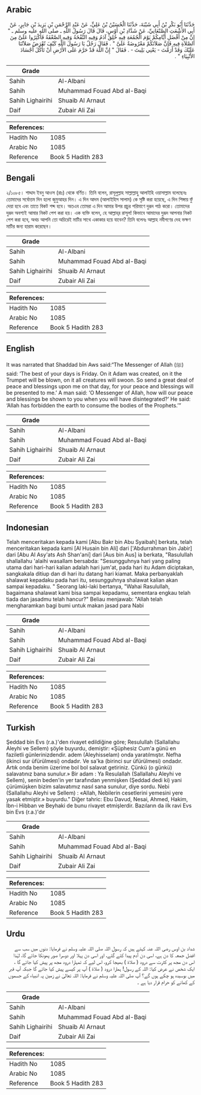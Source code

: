 ## Arabic


<div dir="rtl" lang="ar" style={{fontSize:'larger',backgroundColor:'#f8f9fa',padding:20}}>
حَدَّثَنَا أَبُو بَكْرِ بْنُ أَبِي شَيْبَةَ، حَدَّثَنَا الْحُسَيْنُ بْنُ عَلِيٍّ، عَنْ عَبْدِ الرَّحْمَنِ بْنِ يَزِيدَ بْنِ جَابِرٍ، عَنْ أَبِي الأَشْعَثِ الصَّنْعَانِيِّ، عَنْ شَدَّادِ بْنِ أَوْسٍ، قَالَ قَالَ رَسُولُ اللَّهِ ـ صلى الله عليه وسلم ـ ‏"‏ إِنَّ مِنْ أَفْضَلِ أَيَّامِكُمْ يَوْمَ الْجُمُعَةِ فِيهِ خُلِقَ آدَمُ وَفِيهِ النَّفْخَةُ وَفِيهِ الصَّعْقَةُ فَأَكْثِرُوا عَلَىَّ مِنَ الصَّلاَةِ فِيهِ فَإِنَّ صَلاَتَكُمْ مَعْرُوضَةٌ عَلَىَّ ‏"‏ ‏.‏ فَقَالَ رَجُلٌ يَا رَسُولَ اللَّهِ كَيْفَ تُعْرَضُ صَلاَتُنَا عَلَيْكَ وَقَدْ أَرَمْتَ - يَعْنِي بَلِيتَ - ‏.‏ فَقَالَ ‏"‏ إِنَّ اللَّهَ قَدْ حَرَّمَ عَلَى الأَرْضِ أَنْ تَأْكُلَ أَجْسَادَ الأَنْبِيَاءِ ‏"‏ ‏.‏
</div>
<div style={{backgroundColor:'#f8f9fa',padding:20, marginBottom: 10}}><table> <thead> <tr> <th>Grade</th> <th></th> </tr> </thead> <tbody> <tr><td>Sahih</td><td>Al-Albani</td></tr><tr><td>Sahih</td><td>Muhammad Fouad Abd al-Baqi</td></tr><tr><td>Sahih Lighairihi</td><td>Shuaib Al Arnaut</td></tr><tr><td>Daif</td><td>Zubair Ali Zai</td></tr></tbody></table><table> <thead> <tr> <th>References:</th> <th></th> </tr> </thead> <tbody><tr><td>Hadith No</td><td>1085</td></tr><tr><td>Arabic No</td><td>1085</td></tr><tr><td>Reference</td><td>Book 5 Hadith 283</td></tr></tbody></table></div>

## Bengali


<div dir="ltr" lang="bn" style={{fontSize:'larger',backgroundColor:'#f8f9fa',padding:20}}>
২/১০৮৫। শাদ্দাদ ইবনু আওস (রাঃ) থেকে বর্ণিত। তিনি বলেন, রাসূলুল্লাহ সাল্লাল্লাহু আলাইহি ওয়াসাল্লাম বলেছেনঃ তোমাদের সর্বোত্তম দিন হলো জুমুআহর দিন। এ দিন আদম (আলাইহিস সালাম) কে সৃষ্টি করা হয়েছে, এ দিন শিঙ্গায় ফুঁ দেয়া হবে এবং তাতে বিকট শব্দ হবে। অতএব তোমরা এ দিন আমার উপর প্রচুর পরিমাণে দুরূদ পাঠ করো। তোমাদের দুরূদ অবশ্যই আমার নিকট পেশ করা হয়। এক ব্যক্তি বলেন, হে আল্লাহ্‌র রাসূল! কিভাবে আমাদের দুরূদ আপনার নিকট পেশ করা হবে, অথচ আপনি তো অচিরেই মাটির সাথে একাকার হয়ে যাবেন? তিনি বলেনঃ আল্লাহ নবীগণের দেহ ভক্ষণ মাটির জন্য হারাম করেছেন।
</div>
<div style={{backgroundColor:'#f8f9fa',padding:20, marginBottom: 10}}><table> <thead> <tr> <th>Grade</th> <th></th> </tr> </thead> <tbody> <tr><td>Sahih</td><td>Al-Albani</td></tr><tr><td>Sahih</td><td>Muhammad Fouad Abd al-Baqi</td></tr><tr><td>Sahih Lighairihi</td><td>Shuaib Al Arnaut</td></tr><tr><td>Daif</td><td>Zubair Ali Zai</td></tr></tbody></table><table> <thead> <tr> <th>References:</th> <th></th> </tr> </thead> <tbody><tr><td>Hadith No</td><td>1085</td></tr><tr><td>Arabic No</td><td>1085</td></tr><tr><td>Reference</td><td>Book 5 Hadith 283</td></tr></tbody></table></div>

## English


<div dir="ltr" lang="en" style={{fontSize:'larger',backgroundColor:'#f8f9fa',padding:20}}>
It was narrated that Shaddad bin Aws said:“The Messenger of Allah (ﷺ) said: ‘The best of your days is Friday. On it Adam was created, on it the Trumpet will be blown, on it all creatures will swoon. So send a great deal of peace and blessings upon me on that day, for your peace and blessings will be presented to me.’ A man said: ‘O Messenger of Allah, how will our peace and blessings be shown to you when you will have disintegrated?’ He said: ‘Allah has forbidden the earth to consume the bodies of the Prophets.’”
</div>
<div style={{backgroundColor:'#f8f9fa',padding:20, marginBottom: 10}}><table> <thead> <tr> <th>Grade</th> <th></th> </tr> </thead> <tbody> <tr><td>Sahih</td><td>Al-Albani</td></tr><tr><td>Sahih</td><td>Muhammad Fouad Abd al-Baqi</td></tr><tr><td>Sahih Lighairihi</td><td>Shuaib Al Arnaut</td></tr><tr><td>Daif</td><td>Zubair Ali Zai</td></tr></tbody></table><table> <thead> <tr> <th>References:</th> <th></th> </tr> </thead> <tbody><tr><td>Hadith No</td><td>1085</td></tr><tr><td>Arabic No</td><td>1085</td></tr><tr><td>Reference</td><td>Book 5 Hadith 283</td></tr></tbody></table></div>

## Indonesian


<div dir="ltr" lang="id" style={{fontSize:'larger',backgroundColor:'#f8f9fa',padding:20}}>
Telah menceritakan kepada kami [Abu Bakr bin Abu Syaibah] berkata, telah menceritakan kepada kami [Al Husain bin Ali] dari ['Abdurrahman bin Jabir] dari [Abu Al Asy'ats Ash Shan'ani] dari [Aus bin Aus] ia berkata, "Rasulullah shallallahu 'alaihi wasallam bersabda: "Sesungguhnya hari yang paling utama dari hari-hari kalian adalah hari jum'at, pada hari itu Adam diciptakan, sangkakala ditiup dan di hari itu datang hari kiamat. Maka perbanyaklah shalawat kepadaku pada hari itu, sesungguhnya shalawat kalian akan sampai kepadaku. " Seorang laki-laki bertanya, "Wahai Rasulullah, bagaimana shalawat kami bisa sampai kepadamu, sementara engkau telah tiada dan jasadmu telah hancur?" Beliau menjawab: "Allah telah mengharamkan bagi bumi untuk makan jasad para Nabi
</div>
<div style={{backgroundColor:'#f8f9fa',padding:20, marginBottom: 10}}><table> <thead> <tr> <th>Grade</th> <th></th> </tr> </thead> <tbody> <tr><td>Sahih</td><td>Al-Albani</td></tr><tr><td>Sahih</td><td>Muhammad Fouad Abd al-Baqi</td></tr><tr><td>Sahih Lighairihi</td><td>Shuaib Al Arnaut</td></tr><tr><td>Daif</td><td>Zubair Ali Zai</td></tr></tbody></table><table> <thead> <tr> <th>References:</th> <th></th> </tr> </thead> <tbody><tr><td>Hadith No</td><td>1085</td></tr><tr><td>Arabic No</td><td>1085</td></tr><tr><td>Reference</td><td>Book 5 Hadith 283</td></tr></tbody></table></div>

## Turkish


<div dir="ltr" lang="tr" style={{fontSize:'larger',backgroundColor:'#f8f9fa',padding:20}}>
Şeddad bin Evs (r.a.)'den rivayet edildiğine göre; Resulullah (Sallallahu Aleyhi ve Sellem) şöyle buyurdu, demiştir: «Şüphesiz Cum'a günü en faziletli günlerinizdendir. adem (Aleyhisselam) onda yaratılmıştır. Nefha (ikinci sur üfürülmesi) ondadır. Ve sa'ka (birinci sur üfürülmesi) ondadır. Artık onda benim üzerime bol bol salavat getiriniz. Çünkü (o günkü) salavatınız bana sunulur.» Bir adam : Ya Resulallah (Sallallahu Aleyhi ve Sellem), senin beden'in yer tarafından yenmişken (Şeddad dedi ki) yani çürümüşken bizim salavatımız nasıl sana sunulur, diye sordu. Nebi (Sallallahu Aleyhi ve Sellem) : «Allah, Nebilerin cesetlerini yemesini yere yasak etmiştir.» buyurdu." Diğer tahric: Ebu Davud, Nesai, Ahmed, Hakim, İbn-i Hibban ve Beyhaki de bunu rivayet etmişlerdir. Bazıların da ilk ravi Evs bin Evs (r.a.)'dır
</div>
<div style={{backgroundColor:'#f8f9fa',padding:20, marginBottom: 10}}><table> <thead> <tr> <th>Grade</th> <th></th> </tr> </thead> <tbody> <tr><td>Sahih</td><td>Al-Albani</td></tr><tr><td>Sahih</td><td>Muhammad Fouad Abd al-Baqi</td></tr><tr><td>Sahih Lighairihi</td><td>Shuaib Al Arnaut</td></tr><tr><td>Daif</td><td>Zubair Ali Zai</td></tr></tbody></table><table> <thead> <tr> <th>References:</th> <th></th> </tr> </thead> <tbody><tr><td>Hadith No</td><td>1085</td></tr><tr><td>Arabic No</td><td>1085</td></tr><tr><td>Reference</td><td>Book 5 Hadith 283</td></tr></tbody></table></div>

## Urdu


<div dir="rtl" lang="ur" style={{fontSize:'larger',backgroundColor:'#f8f9fa',padding:20}}>
شداد بن اوس رضی اللہ عنہ کہتے ہیں کہ رسول اللہ صلی اللہ علیہ وسلم نے فرمایا: دنوں میں سب سے افضل جمعہ کا دن ہے، اسی دن آدم پیدا کئے گئے، اور اسی دن پہلا اور دوسرا صور پھونکا جائے گا، لہٰذا اس دن مجھ پر کثرت سے درود ( صلاۃ ) بھیجا کرو، اس لیے کہ تمہارا درود مجھ پر پیش کیا جائے گا ، ایک شخص نے عرض کیا: اللہ کے رسول! ہمارا درود ( صلاۃ ) آپ پر کیسے پیش کیا جائے گا جبکہ آپ قبر میں بوسیدہ ہو چکے ہوں گے؟ آپ صلی اللہ علیہ وسلم نے فرمایا: اللہ تعالیٰ نے زمین پہ انبیاء کے جسموں کے کھانے کو حرام قرار دیا ہے ۔
</div>
<div style={{backgroundColor:'#f8f9fa',padding:20, marginBottom: 10}}><table> <thead> <tr> <th>Grade</th> <th></th> </tr> </thead> <tbody> <tr><td>Sahih</td><td>Al-Albani</td></tr><tr><td>Sahih</td><td>Muhammad Fouad Abd al-Baqi</td></tr><tr><td>Sahih Lighairihi</td><td>Shuaib Al Arnaut</td></tr><tr><td>Daif</td><td>Zubair Ali Zai</td></tr></tbody></table><table> <thead> <tr> <th>References:</th> <th></th> </tr> </thead> <tbody><tr><td>Hadith No</td><td>1085</td></tr><tr><td>Arabic No</td><td>1085</td></tr><tr><td>Reference</td><td>Book 5 Hadith 283</td></tr></tbody></table></div>